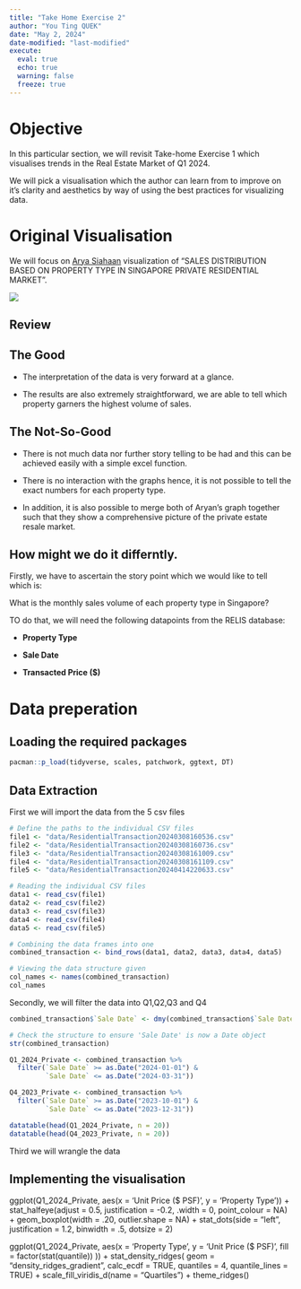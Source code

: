 ```yaml
---
title: "Take Home Exercise 2"
author: "You Ting QUEK"
date: "May 2, 2024"
date-modified: "last-modified"
execute: 
  eval: true
  echo: true
  warning: false
  freeze: true
---
```


# Objective

In this particular section, we will revisit Take-home Exercise 1 which visualises trends in the Real Estate Market of Q1 2024.

We will pick a visualisation which the author can learn from to improve on it's clarity and aesthetics by way of using the best practices for visualizing data.

# Original Visualisation

We will focus on [Arya Siahaan](https://isss608-aryasiahaan.netlify.app/take-home_ex/take-home_ex01/take-home_ex01) visualization of "SALES DISTRIBUTION BASED ON PROPERTY TYPE IN SINGAPORE PRIVATE RESIDENTIAL MARKET".

![](images/Screenshot%202024-05-02%20at%208.36.02%20PM.png){fig-align="center"}

## Review

::: panel-tabset
## The Good 

-   The interpretation of the data is very forward at a glance.

-   The results are also extremely straightforward, we are able to tell which property garners the highest volume of sales.

## The Not-So-Good

-   There is not much data nor further story telling to be had and this can be achieved easily with a simple excel function.

-   There is no interaction with the graphs hence, it is not possible to tell the exact numbers for each property type.

-   In addition, it is also possible to merge both of Aryan's graph together such that they show a comprehensive picture of the private estate resale market.
:::

## How might we do it differntly.

Firstly, we have to ascertain the story point which we would like to tell which is:

What is the monthly sales volume of each property type in Singapore?

TO do that, we will need the following datapoints from the RELIS database:

-   **Property Type**

-   **Sale Date**

-   **Transacted Price ($)**


# Data preperation

## Loading the required packages
```r
pacman::p_load(tidyverse, scales, patchwork, ggtext, DT)
```

## Data Extraction
First we will import the data from the 5 csv files
```r
# Define the paths to the individual CSV files
file1 <- "data/ResidentialTransaction20240308160536.csv"
file2 <- "data/ResidentialTransaction20240308160736.csv"
file3 <- "data/ResidentialTransaction20240308161009.csv"
file4 <- "data/ResidentialTransaction20240308161109.csv"
file5 <- "data/ResidentialTransaction20240414220633.csv"

# Reading the individual CSV files
data1 <- read_csv(file1)
data2 <- read_csv(file2)
data3 <- read_csv(file3)
data4 <- read_csv(file4)
data5 <- read_csv(file5)

# Combining the data frames into one
combined_transaction <- bind_rows(data1, data2, data3, data4, data5)

# Viewing the data structure given
col_names <- names(combined_transaction)
col_names
```

Secondly, we will filter the data into Q1,Q2,Q3 and Q4

```r
combined_transaction$`Sale Date` <- dmy(combined_transaction$`Sale Date`)

# Check the structure to ensure 'Sale Date' is now a Date object
str(combined_transaction)
```

```r
Q1_2024_Private <- combined_transaction %>%
  filter(`Sale Date` >= as.Date("2024-01-01") & 
         `Sale Date` <= as.Date("2024-03-31"))

Q4_2023_Private <- combined_transaction %>%
  filter(`Sale Date` >= as.Date("2023-10-01") & 
         `Sale Date` <= as.Date("2023-12-31"))

datatable(head(Q1_2024_Private, n = 20))
datatable(head(Q4_2023_Private, n = 20))

```

Third we will wrangle the data


## Implementing the visualisation



ggplot(Q1_2024_Private,
       aes(x = 'Unit Price ($ PSF)', 
           y = 'Property Type')) +
  stat_halfeye(adjust = 0.5,
               justification = -0.2,
               .width = 0,
               point_colour = NA) +
  geom_boxplot(width = .20,
               outlier.shape = NA) +
  stat_dots(side = "left", 
            justification = 1.2, 
            binwidth = .5,
            dotsize = 2)

ggplot(Q1_2024_Private,
       aes(x = 'Property Type', 
           y = 'Unit Price ($ PSF)', 
           fill = factor(stat(quantile))
           )) +
  stat_density_ridges(
    geom = "density_ridges_gradient",
    calc_ecdf = TRUE, 
    quantiles = 4,
    quantile_lines = TRUE) +
  scale_fill_viridis_d(name = "Quartiles") +
  theme_ridges()


